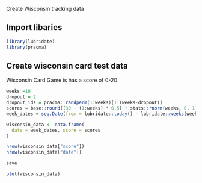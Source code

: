 Create Wisconsin tracking data

## Import libaries

```r
library(lubridate)
library(pracma)
```

## Create wisconsin card test data

Wisconsin Card Game is has a score of 0-20

```r

weeks =10
dropout = 2
dropout_ids = pracma::randperm(1:weeks)[1:(weeks-dropout)]
scores = base::round((30 - (1:weeks) * 0.5) + stats::rnorm(weeks, 0, 1))[dropout_ids]
week_dates = seq.Date(from = lubridate::today() - lubridate::weeks(weeks), to = lubridate::today(), by = 'weeks')[dropout_ids]

wisconsin_data <- data.frame(
  date = week_dates, score = scores
)

nrow(wisconsin_data["score"])
nrow(wisconsin_data["date"])

save

plot(wisconsin_data)
```
